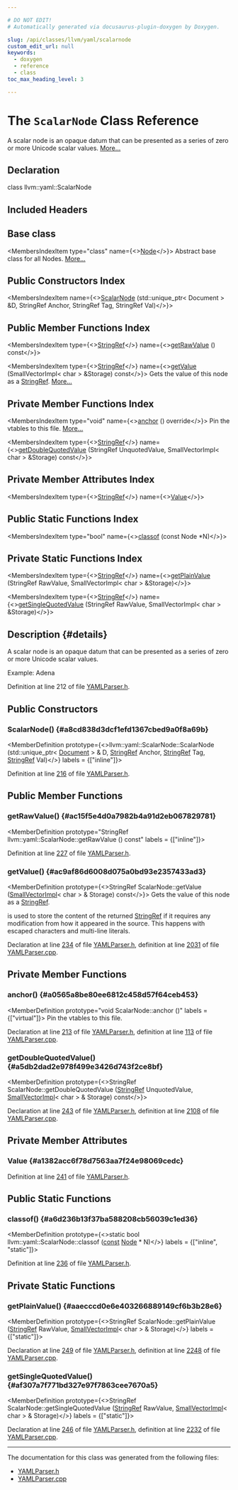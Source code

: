 ```yaml
---

# DO NOT EDIT!
# Automatically generated via docusaurus-plugin-doxygen by Doxygen.

slug: /api/classes/llvm/yaml/scalarnode
custom_edit_url: null
keywords:
  - doxygen
  - reference
  - class
toc_max_heading_level: 3

---
```





# The `ScalarNode` Class Reference

<DoxygenPage pluginConfig={pluginConfig}>

A scalar node is an opaque datum that can be presented as a series of zero or more Unicode scalar values. <a href="#details">More...</a>

## Declaration

<CodeBlock>class llvm::yaml::ScalarNode</CodeBlock>

## Included Headers

<IncludesList>
<IncludesListItem
  filePath="llvm/Support/YAMLParser.h"
  permalink="/docs/api/files/include/include/llvm/include/llvm/support/yamlparser-h"
  isLocal="true" />
</IncludesList>

## Base class

<MembersIndex>

<MembersIndexItem
  type="class"
  name={<><a href="/docs/api/classes/llvm/yaml/node">Node</a></>}>
Abstract base class for all Nodes. <a href="/docs/api/classes/llvm/yaml/node/#details">More...</a>
</MembersIndexItem>

</MembersIndex>

## Public Constructors Index

<MembersIndex>

<MembersIndexItem
  name={<><a href="#a8cd838d3dcf1efd1367cbed9a0f8a69b">ScalarNode</a> (std::unique&#95;ptr&lt; Document &gt; &amp;D, StringRef Anchor, StringRef Tag, StringRef Val)</>}>
</MembersIndexItem>

</MembersIndex>

## Public Member Functions Index

<MembersIndex>

<MembersIndexItem
  type={<><a href="/docs/api/classes/llvm/stringref">StringRef</a></>}
  name={<><a href="#ac15f5e4d0a7982b4a91d2eb067829781">getRawValue</a> () const</>}>
</MembersIndexItem>

<MembersIndexItem
  type={<><a href="/docs/api/classes/llvm/stringref">StringRef</a></>}
  name={<><a href="#ac9af86d6008d075a0bd93e2357433ad3">getValue</a> (SmallVectorImpl&lt; char &gt; &amp;Storage) const</>}>
Gets the value of this node as a <a href="/docs/api/classes/llvm/stringref">StringRef</a>. <a href="#ac9af86d6008d075a0bd93e2357433ad3">More...</a>
</MembersIndexItem>

</MembersIndex>

## Private Member Functions Index

<MembersIndex>

<MembersIndexItem
  type="void"
  name={<><a href="#a0565a8be80ee6812c458d57f64ceb453">anchor</a> () override</>}>
Pin the vtables to this file. <a href="#a0565a8be80ee6812c458d57f64ceb453">More...</a>
</MembersIndexItem>

<MembersIndexItem
  type={<><a href="/docs/api/classes/llvm/stringref">StringRef</a></>}
  name={<><a href="#a5db2dad2e978f499e3426d743f2ce8bf">getDoubleQuotedValue</a> (StringRef UnquotedValue, SmallVectorImpl&lt; char &gt; &amp;Storage) const</>}>
</MembersIndexItem>

</MembersIndex>

## Private Member Attributes Index

<MembersIndex>

<MembersIndexItem
  type={<><a href="/docs/api/classes/llvm/stringref">StringRef</a></>}
  name={<><a href="#a1382acc6f78d7563aa7f24e98069cedc">Value</a></>}>
</MembersIndexItem>

</MembersIndex>

## Public Static Functions Index

<MembersIndex>

<MembersIndexItem
  type="bool"
  name={<><a href="#a6d236b13f37ba588208cb56039c1ed36">classof</a> (const Node &#42;N)</>}>
</MembersIndexItem>

</MembersIndex>

## Private Static Functions Index

<MembersIndex>

<MembersIndexItem
  type={<><a href="/docs/api/classes/llvm/stringref">StringRef</a></>}
  name={<><a href="#aaecccd0e6e403266889149cf6b3b28e6">getPlainValue</a> (StringRef RawValue, SmallVectorImpl&lt; char &gt; &amp;Storage)</>}>
</MembersIndexItem>

<MembersIndexItem
  type={<><a href="/docs/api/classes/llvm/stringref">StringRef</a></>}
  name={<><a href="#af307a7f771bd327e97f7863cee7670a5">getSingleQuotedValue</a> (StringRef RawValue, SmallVectorImpl&lt; char &gt; &amp;Storage)</>}>
</MembersIndexItem>

</MembersIndex>

## Description {#details}

A scalar node is an opaque datum that can be presented as a series of zero or more Unicode scalar values.

Example: Adena

Definition at line 212 of file <a href="/docs/api/files/include/include/llvm/include/llvm/support/yamlparser-h">YAMLParser.h</a>.

<SectionDefinition>

## Public Constructors

### ScalarNode() {#a8cd838d3dcf1efd1367cbed9a0f8a69b}

<MemberDefinition
  prototype={<>llvm::yaml::ScalarNode::ScalarNode (std::unique&#95;ptr&lt; <a href="/docs/api/classes/llvm/yaml/document">Document</a> &gt; &amp; D, <a href="/docs/api/classes/llvm/stringref">StringRef</a> Anchor, <a href="/docs/api/classes/llvm/stringref">StringRef</a> Tag, <a href="/docs/api/classes/llvm/stringref">StringRef</a> Val)</>}
  labels = {["inline"]}>

Definition at line <a href="/docs/api/files/include/include/llvm/include/llvm/support/yamlparser-h/#l00216">216</a> of file <a href="/docs/api/files/include/include/llvm/include/llvm/support/yamlparser-h">YAMLParser.h</a>.
</MemberDefinition>

</SectionDefinition>

<SectionDefinition>

## Public Member Functions

### getRawValue() {#ac15f5e4d0a7982b4a91d2eb067829781}

<MemberDefinition
  prototype="StringRef llvm::yaml::ScalarNode::getRawValue () const"
  labels = {["inline"]}>

Definition at line <a href="/docs/api/files/include/include/llvm/include/llvm/support/yamlparser-h/#l00227">227</a> of file <a href="/docs/api/files/include/include/llvm/include/llvm/support/yamlparser-h">YAMLParser.h</a>.
</MemberDefinition>

### getValue() {#ac9af86d6008d075a0bd93e2357433ad3}

<MemberDefinition
  prototype={<>StringRef ScalarNode::getValue (<a href="/docs/api/classes/llvm/smallvectorimpl">SmallVectorImpl</a>&lt; char &gt; &amp; Storage) const</>}>
Gets the value of this node as a <a href="/docs/api/classes/llvm/stringref">StringRef</a>.

<ParametersList title="Parameters">
<ParametersListItem name="Storage">is used to store the content of the returned <a href="/docs/api/classes/llvm/stringref">StringRef</a> if it requires any modification from how it appeared in the source. This happens with escaped characters and multi-line literals.</ParametersListItem>
</ParametersList>

Declaration at line <a href="/docs/api/files/include/include/llvm/include/llvm/support/yamlparser-h/#l00234">234</a> of file <a href="/docs/api/files/include/include/llvm/include/llvm/support/yamlparser-h">YAMLParser.h</a>, definition at line <a href="/docs/api/files/lib/lib/support/yamlparser-cpp/#l02031">2031</a> of file <a href="/docs/api/files/lib/lib/support/yamlparser-cpp">YAMLParser.cpp</a>.
</MemberDefinition>

</SectionDefinition>

<SectionDefinition>

## Private Member Functions

### anchor() {#a0565a8be80ee6812c458d57f64ceb453}

<MemberDefinition
  prototype="void ScalarNode::anchor ()"
  labels = {["virtual"]}>
Pin the vtables to this file.

Declaration at line <a href="/docs/api/files/include/include/llvm/include/llvm/support/yamlparser-h/#l00213">213</a> of file <a href="/docs/api/files/include/include/llvm/include/llvm/support/yamlparser-h">YAMLParser.h</a>, definition at line <a href="/docs/api/files/lib/lib/support/yamlparser-cpp/#l00113">113</a> of file <a href="/docs/api/files/lib/lib/support/yamlparser-cpp">YAMLParser.cpp</a>.
</MemberDefinition>

### getDoubleQuotedValue() {#a5db2dad2e978f499e3426d743f2ce8bf}

<MemberDefinition
  prototype={<>StringRef ScalarNode::getDoubleQuotedValue (<a href="/docs/api/classes/llvm/stringref">StringRef</a> UnquotedValue, <a href="/docs/api/classes/llvm/smallvectorimpl">SmallVectorImpl</a>&lt; char &gt; &amp; Storage) const</>}>

Declaration at line <a href="/docs/api/files/include/include/llvm/include/llvm/support/yamlparser-h/#l00243">243</a> of file <a href="/docs/api/files/include/include/llvm/include/llvm/support/yamlparser-h">YAMLParser.h</a>, definition at line <a href="/docs/api/files/lib/lib/support/yamlparser-cpp/#l02108">2108</a> of file <a href="/docs/api/files/lib/lib/support/yamlparser-cpp">YAMLParser.cpp</a>.
</MemberDefinition>

</SectionDefinition>

<SectionDefinition>

## Private Member Attributes

### Value {#a1382acc6f78d7563aa7f24e98069cedc}

<MemberDefinition
  prototype="StringRef llvm::yaml::ScalarNode::Value">

Definition at line <a href="/docs/api/files/include/include/llvm/include/llvm/support/yamlparser-h/#l00241">241</a> of file <a href="/docs/api/files/include/include/llvm/include/llvm/support/yamlparser-h">YAMLParser.h</a>.
</MemberDefinition>

</SectionDefinition>

<SectionDefinition>

## Public Static Functions

### classof() {#a6d236b13f37ba588208cb56039c1ed36}

<MemberDefinition
  prototype={<>static bool llvm::yaml::ScalarNode::classof (<a href="/docs/api/files/lib/lib/target/lib/target/aarch64/aarch64promoteconstant-cpp/#a90f8350fecae261c25be85d38b451bff">const</a> <a href="/docs/api/classes/llvm/yaml/node">Node</a> &#42; N)</>}
  labels = {["inline", "static"]}>

Definition at line <a href="/docs/api/files/include/include/llvm/include/llvm/support/yamlparser-h/#l00236">236</a> of file <a href="/docs/api/files/include/include/llvm/include/llvm/support/yamlparser-h">YAMLParser.h</a>.
</MemberDefinition>

</SectionDefinition>

<SectionDefinition>

## Private Static Functions

### getPlainValue() {#aaecccd0e6e403266889149cf6b3b28e6}

<MemberDefinition
  prototype={<>StringRef ScalarNode::getPlainValue (<a href="/docs/api/classes/llvm/stringref">StringRef</a> RawValue, <a href="/docs/api/classes/llvm/smallvectorimpl">SmallVectorImpl</a>&lt; char &gt; &amp; Storage)</>}
  labels = {["static"]}>

Declaration at line <a href="/docs/api/files/include/include/llvm/include/llvm/support/yamlparser-h/#l00249">249</a> of file <a href="/docs/api/files/include/include/llvm/include/llvm/support/yamlparser-h">YAMLParser.h</a>, definition at line <a href="/docs/api/files/lib/lib/support/yamlparser-cpp/#l02248">2248</a> of file <a href="/docs/api/files/lib/lib/support/yamlparser-cpp">YAMLParser.cpp</a>.
</MemberDefinition>

### getSingleQuotedValue() {#af307a7f771bd327e97f7863cee7670a5}

<MemberDefinition
  prototype={<>StringRef ScalarNode::getSingleQuotedValue (<a href="/docs/api/classes/llvm/stringref">StringRef</a> RawValue, <a href="/docs/api/classes/llvm/smallvectorimpl">SmallVectorImpl</a>&lt; char &gt; &amp; Storage)</>}
  labels = {["static"]}>

Declaration at line <a href="/docs/api/files/include/include/llvm/include/llvm/support/yamlparser-h/#l00246">246</a> of file <a href="/docs/api/files/include/include/llvm/include/llvm/support/yamlparser-h">YAMLParser.h</a>, definition at line <a href="/docs/api/files/lib/lib/support/yamlparser-cpp/#l02232">2232</a> of file <a href="/docs/api/files/lib/lib/support/yamlparser-cpp">YAMLParser.cpp</a>.
</MemberDefinition>

</SectionDefinition>

<hr/>

The documentation for this class was generated from the following files:

<ul>
<li><a href="/docs/api/files/include/include/llvm/include/llvm/support/yamlparser-h">YAMLParser.h</a></li>
<li><a href="/docs/api/files/lib/lib/support/yamlparser-cpp">YAMLParser.cpp</a></li>
</ul>

</DoxygenPage>
